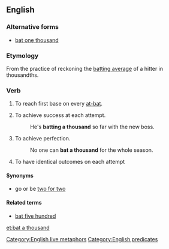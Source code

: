 ==English==

===Alternative forms===
* [[bat one thousand]]

===Etymology===
From the practice of reckoning the [[batting average]] of a hitter in thousandths.

===Verb===
{{en-verb|head=[[bat]] a [[thousand]]|bats a thousand|batting a thousand|batted a thousand}}

# {{context|baseball}} To reach first base on every [[at-bat]].
# {{context|idiomatic}} To achieve success at each attempt.
#: He's '''batting a thousand''' so far with the new boss.
# {{context|idiomatic}} To achieve perfection.
#: No one can '''bat a thousand''' for the whole season.
# {{context|idiomatic}} To have identical outcomes on each attempt

====Synonyms====
* go or be [[two for two]]

====Related terms====
* [[bat five hundred]]

[[Category:English live metaphors]]
[[Category:English predicates]]

[[et:bat a thousand]]